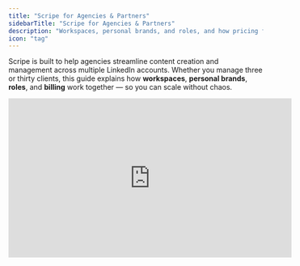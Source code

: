 ```yaml
---
title: "Scripe for Agencies & Partners"
sidebarTitle: "Scripe for Agencies & Partners"
description: "Workspaces, personal brands, and roles, and how pricing fits in."
icon: "tag"
---
```


Scripe is built to help agencies streamline content creation and management across multiple LinkedIn accounts. Whether you manage three or thirty clients, this guide explains how **workspaces**, **personal brands**, **roles**, and **billing** work together — so you can scale without chaos.

<iframe width="560" height="315" src="https://www.youtube.com/embed/3LB7DfRj0dw?si=7cJ8GouKB8idcaJL" title="YouTube video player" frameborder="0" allow="accelerometer; autoplay; clipboard-write; encrypted-media; gyroscope; picture-in-picture; web-share" referrerpolicy="strict-origin-when-cross-origin" allowfullscreen />

## TL;DR: Why Agencies Use Scripe

- Manage unlimited clients & brands with **one login**.
- Run entire **employee advocacy programs** in one workspace.
- Save ~80% of content production time with **AI drafts & repurposing**.
- Automate client reporting with **analytics dashboards**.
- Deliver more content, faster — without scaling headcount.

## Managing Clients at Scale in Scripe

Before working with a client, we recommend that you:

1. **Get familiar with Scripe** – follow this [step-by-step guide](/started/easy-set-up) to set up **your own workspace** and learn the platform inside out.
2. [Join our Partner Office Hours](https://lu.ma/scripe?k=c) – bring questions, learn best practices, and get support on how to run DWY offers successfully with Scripe.

### 1. Workspaces: Organize by Client

In an **Agency plan**, you get **unlimited workspaces**.

Workspaces act as collaboration hubs where you and your team (or your client’s team) can manage everything in one place.

- **One client = one workspace** → Keeps their content, analytics, and strategy completely separate.
- **Unlimited personal brands & users per workspace** → Add as many LinkedIn accounts and collaborators as you need. No per-seat fees.
- **One bill across all workspaces** → Even if you manage dozens of clients, everything is handled under a single subscription.

<Tip>
  If multiple people from one company work together, keep them in the **same workspace**. \
  \
  If you manage completely different companies (which shouldn’t see each other’s data), create **separate workspaces**.
</Tip>

![Team Overview Jp](/images/team-overview.jpg)

**If you're ready to set up Scripe for your clients, please follow the tutorials below:**

- [DFY Offer Set-Up: Managing Client’s Content in Scripe](/agencies/setup-for-client)
- [DWY Offer Set-Up: Working in a Client’s Workspace in Scripe](/agencies/client-setup)

### 2. Personal Brands: LinkedIn Accounts You Manage

A **personal brand** in Scripe is simply one LinkedIn account connected to your workspace.

- Billing scales with the number of personal brands (LinkedIn accounts), not the number of users.
- Each client might have several executives or team members — that means multiple personal brands in one workspace.
- As an agency, you can add personal brands across multiple workspaces, all tied into your single Agency subscription.

<Tip>
  Example: If you manage 12 LinkedIn profiles across 4 clients, you’ll create **4 workspaces** with a total of **12 personal brands**. All of them roll up into your Agency plan billing.
</Tip>

### 3. User Roles & Permissions

When inviting someone to a workspace, you can [assign roles](/team-plan/people):

- **Admin** – Full, unrestricted access to all areas and features of Scripe. Can manage team settings, view analytics, oversee all profiles, and publish content on behalf of any profile.
- **Team Manager** – Comprehensive access to all profiles, analytics, and dashboard functions. Cannot publish content, maintaining a focus on management and strategy oversight.
- **Content Assistant** – Limited to managing and supporting a single personal brand profile. Does not have access to other team profiles or organizational data, ensuring privacy and focus.
- **Personal Brand** – Restricted to their own profile and data only. Ideal for individuals managing their personal brand without access to other team profiles or insights.
- **Personal Brand with Team Insights** – Access to own personal brand, plus the team analytics dashboard and team calendar. No access to other members’ brands, settings, or billing.

### 4. Switching Between Workspaces

1. Go to **Overview** in the sidebar.
2. Open the **Switch Workspace** menu.
3. Select the workspace you want to enter.

You’ll switch instantly, no need to log out. This lets your team jump between clients in seconds.

<Tip>
  Within each workspace, you can also switch between **personal brands** using the **Switch Personal Brand** menu.
</Tip>

![Workspaces Jp](/images/workspaces.jpg)

### 5. Powerful Collaboration & Content Creation Features:

**Analytics Dashboard:** View [combined analytics for all personal brands](/team-plan/team-analytics) in a workspace, perfect for reporting total reach, impressions, and engagement to clients.

![Team Analytics Jp](/images/team-analytics.jpg)

**Company Calendar**

- See all posts from all personal brands in [one place](/team-plan/team-calendar).
- Add notes for specific personal brands (e.g., “Post about topic X next week”).
- Track who posted what and when.

![Team Calendar Jp](/images/team-calendar.jpg)

**Content Review Workflow**

- As an admin, you can [request content reviews](/team-plan/content-approval) from other users.
- Assign a reviewer and a deadline, they’ll get an email and notification.

![Approval 1 Jp](/images/approval-1.jpg)

******Build a Knowledge Base & Strategy******

- Store all client material in [one place](/sidebar/knowledge): transcripts, notes, websites, random briefs.
- Define a [content strategy](https://scripe.mintlify.app/content-strategy/content-strategy) for your client and get [done-for-you posts](https://scripe.mintlify.app/multiple-posts/ai-powered) generated every week.

**Generate Content**

Scripe gives you multiple ways to create and repurpose content for your clients:

1. [Weekly Done-For-You Posts](https://docs.scripe.io/multiple-posts/ai-powered)
2. [Recordings & Files Repurposing](https://docs.scripe.io/multiple-posts/file)
3. On-Demand Posts from [audio](https://docs.scripe.io/one-post/audio), [text](https://docs.scripe.io/one-post/text), or starting [from scratch](https://docs.scripe.io/one-post/blank).
4. [YouTube Repurposing](https://docs.scripe.io/multiple-posts/youtube)
5. [Content Interviews](https://docs.scripe.io/multiple-posts/interview)
6. [AI Image Generation](https://docs.scripe.io/sidebar/AI-photos)

<Tip>
  You can now [create content directly from WhatsApp](/integrations/whats-app). Send voice notes or text messages, and Scripe will instantly turn them into ready-to-edit LinkedIn posts inside your workspace.
</Tip>